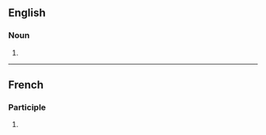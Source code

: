 {{also|proteges|protegés|protèges|Protegés}}

==English==

===Noun===
{{head|en|noun form}}

# {{plural of|en|protégé}}

----

==French==

===Participle===
{{head|fr|past participle form|g=m-p}}

# {{masculine plural past participle of|fr|protéger}}